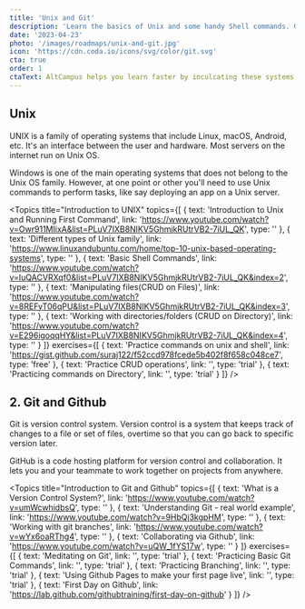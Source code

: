 ```yaml
---
title: 'Unix and Git'
description: 'Learn the basics of Unix and some handy Shell commands. Get the power of Git too!'
date: '2023-04-23'
photo: '/images/roadmaps/unix-and-git.jpg'
icon: 'https://cdn.coda.io/icons/svg/color/git.svg'
cta: true
order: 1
ctaText: AltCampus helps you learn faster by inculcating these systems as part of the learning model.  🙌
---
```


## Unix

UNIX is a family of operating systems that include Linux, macOS, Android, etc. It's an interface between the user and hardware. Most servers on the internet run on Unix OS.

Windows is one of the main operating systems that does not belong to the Unix OS family. However, at one point or other you'll need to use Unix commands to perform tasks, like say deploying an app on a Unix server.

<Topics
  title="Introduction to UNIX"
  topics={[
    {
      text: 'Introduction to Unix and Running First Command',
      link: 'https://www.youtube.com/watch?v=Owr911MIixA&list=PLuV7IXB8NIKV5GhmjkRUtrVB2-7iUL_QK',
      type: ''
    },
    {
      text: 'Different types of Unix family',
      link: 'https://www.linuxandubuntu.com/home/top-10-unix-based-operating-systems',
      type: ''
    },
    {
      text: 'Basic Shell Commands',
      link: 'https://www.youtube.com/watch?v=IuQACVRXqf0&list=PLuV7IXB8NIKV5GhmjkRUtrVB2-7iUL_QK&index=2',
      type: ''
    },
    {
      text: 'Manipulating files(CRUD on Files)',
      link: 'https://www.youtube.com/watch?v=8REFyT06qPU&list=PLuV7IXB8NIKV5GhmjkRUtrVB2-7iUL_QK&index=3',
      type: ''
    },
    {
      text: 'Working with directories/folders (CRUD on Directory)',
      link: 'https://www.youtube.com/watch?v=E296igoqqHY&list=PLuV7IXB8NIKV5GhmjkRUtrVB2-7iUL_QK&index=4',
      type: ''
    }
  ]}
  exercises={[
    {
      text: 'Practice commands on unix and shell',
      link: 'https://gist.github.com/suraj122/f52ccd978fcede5b402f8f658c048ce7',
      type: 'free'
    },
    {
      text: 'Practice CRUD operations',
      link: '',
      type: 'trial'
    },
    {
      text: 'Practicing commands on Directory',
      link: '',
      type: 'trial'
    }
  ]}
/>

## 2. Git and Github

Git is version control system. Version control is a system that keeps track of changes to a file or set of files, overtime so that you can go back to specific version later.

GitHub is a code hosting platform for version control and collaboration. It lets you and your teammate to work together on projects from anywhere.

<Topics
  title="Introduction to Git and Github"
  topics={[
    {
      text: 'What is a Version Control System?',
      link: 'https://www.youtube.com/watch?v=umWcwhidbsQ',
      type: ''
    },
    {
      text: 'Understanding Git - real world example',
      link: 'https://www.youtube.com/watch?v=9HbQj3kgpHM',
      type: ''
    },
    {
      text: 'Working with git branches',
      link: 'https://www.youtube.com/watch?v=wYx6oaRThg4',
      type: ''
    },
    {
      text: 'Collaborating via Github',
      link: 'https://www.youtube.com/watch?v=uQW_1fYS17w',
      type: ''
    }
  ]}
  exercises={[
    {
      text: 'Meditating on Git',
      link: '',
      type: 'trial'
    },
    {
      text: 'Practicing Basic Git Commands',
      link: '',
      type: 'trial'
    },
    {
      text: 'Practicing Branching',
      link: '',
      type: 'trial'
    },
    {
      text: 'Using Github Pages to make your first page live',
      link: '',
      type: 'trial'
    },
    {
      text: 'First Day on Github',
      link: 'https://lab.github.com/githubtraining/first-day-on-github'
    }
  ]}
/>
